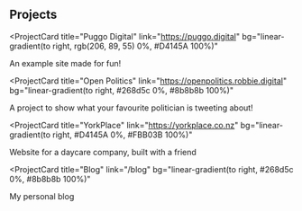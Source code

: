## Projects

<ProjectCard
  title="Puggo Digital"
  link="https://puggo.digital"
  bg="linear-gradient(to right, rgb(206, 89, 55) 0%, #D4145A 100%)"
>
  An example site made for fun!
</ProjectCard>

<ProjectCard
  title="Open Politics"
  link="https://openpolitics.robbie.digital"
  bg="linear-gradient(to right, #268d5c 0%, #8b8b8b 100%)"
>
  A project to show what your favourite politician is tweeting about!
</ProjectCard>

<ProjectCard
  title="YorkPlace"
  link="https://yorkplace.co.nz"
  bg="linear-gradient(to right, #D4145A 0%, #FBB03B 100%)"
>
  Website for a daycare company, built with a friend
</ProjectCard>

<ProjectCard
  title="Blog"
  link="/blog"
  bg="linear-gradient(to right, #268d5c 0%, #8b8b8b 100%)"
>
  My personal blog
</ProjectCard>